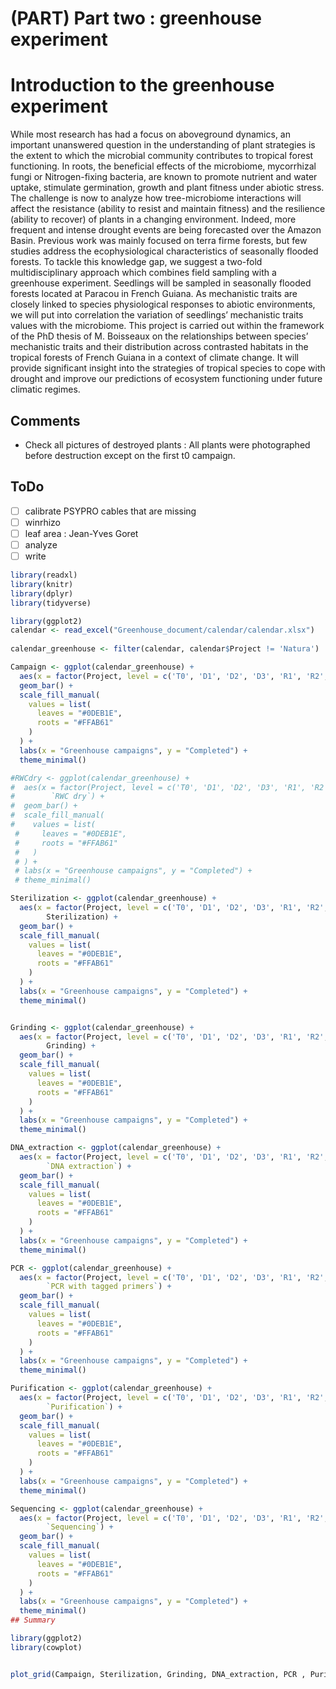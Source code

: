 # (PART) Part two : greenhouse experiment {-}

# Introduction to the greenhouse experiment {-}

While most research has had a focus on aboveground dynamics, an important unanswered question in the understanding of plant strategies is the extent to which the microbial community contributes to tropical forest functioning. In roots, the beneficial effects of the microbiome, mycorrhizal fungi or Nitrogen-fixing bacteria, are known to promote nutrient and water uptake, stimulate germination, growth and plant fitness under abiotic stress. The challenge is now to analyze how tree-microbiome interactions will affect the resistance (ability to resist and maintain fitness) and the resilience (ability to recover) of plants in a changing environment. Indeed, more frequent and intense drought events are being forecasted over the Amazon Basin. Previous work was mainly focused on terra firme forests, but few studies address the ecophysiological characteristics of seasonally flooded forests. To tackle this knowledge gap, we suggest a two-fold multidisciplinary approach which combines field sampling with a greenhouse experiment. Seedlings will be sampled in seasonally flooded forests located at Paracou in French Guiana. As mechanistic traits are closely linked to species physiological responses to abiotic environments, we will put into correlation the variation of seedlings’ mechanistic traits values with the microbiome. This project is carried out within the framework of the PhD thesis of M. Boisseaux on the relationships between species’ mechanistic traits and their distribution across contrasted habitats in the tropical forests of French Guiana in a context of climate change. It will provide significant insight into the strategies of tropical species to cope with drought and improve our predictions of ecosystem functioning under future climatic regimes.


## Comments

* Check all pictures of destroyed plants : All plants were photographed before destruction except on the first t0 campaign. 


## ToDo

- [ ] calibrate PSYPRO cables that are missing
- [ ] winrhizo
- [ ] leaf area : Jean-Yves Goret
- [ ] analyze
- [ ] write

```r

library(readxl)
library(knitr)
library(dplyr)
library(tidyverse)

library(ggplot2)
calendar <- read_excel("Greenhouse_document/calendar/calendar.xlsx")
                       
calendar_greenhouse <- filter(calendar, calendar$Project != 'Natura')

Campaign <- ggplot(calendar_greenhouse) +
  aes(x = factor(Project, level = c('T0', 'D1', 'D2', 'D3', 'R1', 'R2', 'R3')), fill = Organ, weight = Campaign) +
  geom_bar() +
  scale_fill_manual(
    values = list(
      leaves = "#0DEB1E",
      roots = "#FFAB61"
    )
  ) +
  labs(x = "Greenhouse campaigns", y = "Completed") +
  theme_minimal()

#RWCdry <- ggplot(calendar_greenhouse) +
#  aes(x = factor(Project, level = c('T0', 'D1', 'D2', 'D3', 'R1', 'R2', 'R3')), fill = Organ, weight = 
#        `RWC dry`) +
#  geom_bar() +
#  scale_fill_manual(
#    values = list(
 #     leaves = "#0DEB1E",
 #     roots = "#FFAB61"
 #   )
 # ) +
 # labs(x = "Greenhouse campaigns", y = "Completed") +
 # theme_minimal()

Sterilization <- ggplot(calendar_greenhouse) +
  aes(x = factor(Project, level = c('T0', 'D1', 'D2', 'D3', 'R1', 'R2', 'R3')), fill = Organ, weight = 
        Sterilization) +
  geom_bar() +
  scale_fill_manual(
    values = list(
      leaves = "#0DEB1E",
      roots = "#FFAB61"
    )
  ) +
  labs(x = "Greenhouse campaigns", y = "Completed") +
  theme_minimal()


Grinding <- ggplot(calendar_greenhouse) +
  aes(x = factor(Project, level = c('T0', 'D1', 'D2', 'D3', 'R1', 'R2', 'R3')), fill = Organ, weight = 
        Grinding) +
  geom_bar() +
  scale_fill_manual(
    values = list(
      leaves = "#0DEB1E",
      roots = "#FFAB61"
    )
  ) +
  labs(x = "Greenhouse campaigns", y = "Completed") +
  theme_minimal()

DNA_extraction <- ggplot(calendar_greenhouse) +
  aes(x = factor(Project, level = c('T0', 'D1', 'D2', 'D3', 'R1', 'R2', 'R3')), fill = Organ, weight = 
        `DNA extraction`) +
  geom_bar() +
  scale_fill_manual(
    values = list(
      leaves = "#0DEB1E",
      roots = "#FFAB61"
    )
  ) +
  labs(x = "Greenhouse campaigns", y = "Completed") +
  theme_minimal()

PCR <- ggplot(calendar_greenhouse) +
  aes(x = factor(Project, level = c('T0', 'D1', 'D2', 'D3', 'R1', 'R2', 'R3')), fill = Organ, weight = 
        `PCR with tagged primers`) +
  geom_bar() +
  scale_fill_manual(
    values = list(
      leaves = "#0DEB1E",
      roots = "#FFAB61"
    )
  ) +
  labs(x = "Greenhouse campaigns", y = "Completed") +
  theme_minimal()

Purification <- ggplot(calendar_greenhouse) +
  aes(x = factor(Project, level = c('T0', 'D1', 'D2', 'D3', 'R1', 'R2', 'R3')), fill = Organ, weight = 
        `Purification`) +
  geom_bar() +
  scale_fill_manual(
    values = list(
      leaves = "#0DEB1E",
      roots = "#FFAB61"
    )
  ) +
  labs(x = "Greenhouse campaigns", y = "Completed") +
  theme_minimal()

Sequencing <- ggplot(calendar_greenhouse) +
  aes(x = factor(Project, level = c('T0', 'D1', 'D2', 'D3', 'R1', 'R2', 'R3')), fill = Organ, weight = 
        `Sequencing`) +
  geom_bar() +
  scale_fill_manual(
    values = list(
      leaves = "#0DEB1E",
      roots = "#FFAB61"
    )
  ) +
  labs(x = "Greenhouse campaigns", y = "Completed") +
  theme_minimal()
## Summary 

library(ggplot2)
library(cowplot)


plot_grid(Campaign, Sterilization, Grinding, DNA_extraction, PCR , Purification, Sequencing, labels = c('Campaign', 'Sterilization', 'Grinding', 'DNA', 'PCR', 'Purification', 'Sequencing'), label_size = 12)

```

